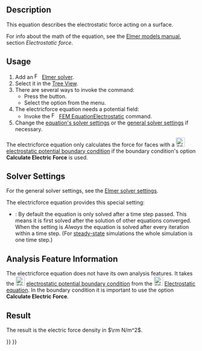 <languages/>
<translate>

<!--T:1-->
{{Docnav
|[[FEM_EquationElectrostatic|Electrostatic Equation]]
|[[FEM_EquationMagnetodynamic|Magnetodynamic Equation]]
|[[FEM_Workbench|FEM]]
|IconL=FEM_EquationElectrostatic.svg
|IconR=FEM_EquationMagnetodynamic.svg
|IconC=Workbench_FEM.svg
}}

<!--T:2-->
{{GuiCommand
|Name=FEM EquationElectricforce
|MenuLocation=Solve → Electromagnetic Equations → Electricforce Equation
|Workbenches=[[FEM_Workbench|FEM]]
|Version=0.19
|SeeAlso=[[FEM_EquationElectrostatic|FEM Electrostatic equation]]
}}

==Description== <!--T:6-->

<!--T:7-->
This equation describes the electrostatic force acting on a surface.

<!--T:8-->
For info about the math of the equation, see the [http://www.elmerfem.org/blog/documentation/ Elmer models manual], section ''Electrostatic force''.

==Usage== <!--T:9-->

<!--T:10-->
# Add an [[Image:FEM_SolverElmer.svg|16px|link=FEM_SolverElmer#Equations]] [[FEM_SolverElmer#Equations|Elmer solver]].
# Select it in the [[Tree_View|Tree View]].
# There are several ways to invoke the command:
#* Press the {{Button|[[Image:FEM_EquationElectricforce.svg|16px]] [[FEM_EquationElectricforce|Electricforce Equation]]}} button.
#* Select the {{MenuCommand|Solve → Electromagnetic Equations → [[Image:FEM_EquationElectricforce.svg|16px]] Electricforce Equation}} option from the menu.
# The electricforce equation needs a potential field:
#* Invoke the [[Image:FEM_EquationElectrostatic.svg|16px|link=FEM_EquationElectrostatic]] [[FEM_EquationElectrostatic|FEM EquationElectrostatic]] command.
# Change the [[#Solver_Settings|equation's solver settings]] or the [[FEM_SolverElmer_SolverSettings|general solver settings]] if necessary.

<!--T:11-->
The electricforce equation only calculates the force for faces with a [[Image:FEM_ConstraintElectrostaticPotential.svg|24px]] [[FEM_ConstraintElectrostaticPotential|electrostatic potential boundary condition]] if the boundary condition's option '''Calculate Electric Force''' is used.

==Solver Settings== <!--T:12-->

<!--T:13-->
For the general solver settings, see the [[FEM_SolverElmer_SolverSettings|Elmer solver settings]].

<!--T:14-->
The electricforce equation provides this special setting:
* {{PropertyData|Exec Solver}}: By default the equation is only solved after a time step passed. This means it is first solved after the solution of other equations converged. When the setting is ''Always'' the equation is solved after every iteration within a time step. (For [[FEM_SolverElmer_SolverSettings#Type|steady-state]] simulations the whole simulation is one time step.)

==Analysis Feature Information== <!--T:15-->

<!--T:16-->
The electricforce equation does not have its own analysis features. It takes the [[Image:FEM_ConstraintElectrostaticPotential.svg|24px]] [[FEM_ConstraintElectrostaticPotential|electrostatic potential boundary condition]] from the [[Image:FEM_EquationElectrostatic.svg|24px]] [[FEM_EquationElectrostatic|Electrostatic equation]]. In the boundary condition it is important to use the option '''Calculate Electric Force'''.

==Result== <!--T:17-->

<!--T:18-->
The result is the electric force density in <math>\rm N/m^2</math>.


<!--T:5-->
{{Docnav
|[[FEM_EquationElectrostatic|Electrostatic Equation]]
|[[FEM_EquationMagnetodynamic|Magnetodynamic Equation]]
|[[FEM_Workbench|FEM]]
|IconL=FEM_EquationElectrostatic.svg
|IconR=FEM_EquationMagnetodynamic.svg
|IconC=Workbench_FEM.svg
}}

</translate>
{{FEM Tools navi{{#translation:}}}}
{{Userdocnavi{{#translation:}}}}